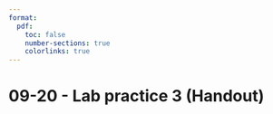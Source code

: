 ```yaml
---
format:
  pdf:
    toc: false
    number-sections: true
    colorlinks: true
---
```


# 09-20 - Lab practice 3 (Handout)
